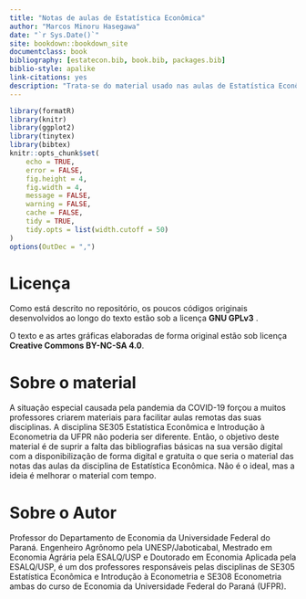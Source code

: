```yaml
--- 
title: "Notas de aulas de Estatística Econômica"
author: "Marcos Minoru Hasegawa"
date: "`r Sys.Date()`"
site: bookdown::bookdown_site
documentclass: book
bibliography: [estatecon.bib, book.bib, packages.bib]
biblio-style: apalike
link-citations: yes
description: "Trata-se do material usado nas aulas de Estatística Econômica e Introdução à Econometria SE305 do curso de Economia da Universidade Federal do Paranà."
---
```


```r
library(formatR)
library(knitr)
library(ggplot2)
library(tinytex)
library(bibtex)
knitr::opts_chunk$set(
	echo = TRUE,
	error = FALSE,
	fig.height = 4,
	fig.width = 4,
	message = FALSE,
	warning = FALSE,
	cache = FALSE,
	tidy = TRUE,
	tidy.opts = list(width.cutoff = 50)
)
options(OutDec = ",")
```

# Licença {-}

Como está descrito no repositório, os poucos códigos originais desenvolvidos ao longo do texto estão sob a licença **GNU GPLv3** .

O texto e as artes gráficas elaboradas de forma original estão sob licença **Creative Commons BY-NC-SA 4.0**.

# Sobre o material {-}

A situação especial causada pela pandemia da COVID-19 forçou a muitos professores criarem materiais para facilitar aulas remotas das suas disciplinas. A disciplina SE305 Estatística Econômica e Introdução à Econometria da UFPR não poderia ser diferente. Então, o objetivo deste material é de suprir a falta das bibliografias básicas na sua versão digital com a disponibilização de forma digital e gratuita o que seria o material das notas das aulas da disciplina de Estatística Econômica. Não é o ideal, mas a ideia é melhorar o material com tempo.

# Sobre o Autor {-}

Professor do Departamento de Economia da Universidade Federal do Paraná. Engenheiro Agrônomo pela UNESP/Jaboticabal, Mestrado em Economia Agrária pela ESALQ/USP e Doutorado em Economia Aplicada pela ESALQ/USP, é um dos professores responsáveis pelas disciplinas de SE305 Estatística Econômica e Introdução à Econometria e SE308 Econometria ambas do curso de Economia da Universidade Federal do Paraná (UFPR). 
